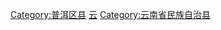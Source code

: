 [[Category:普洱区县|Category:普洱区县]]
[[Category:中国哈尼族自治县|云]]
[[Category:云南省民族自治县|Category:云南省民族自治县]]

{{catmore|墨江哈尼族自治县|云南省墨江哈尼族自治县}}
